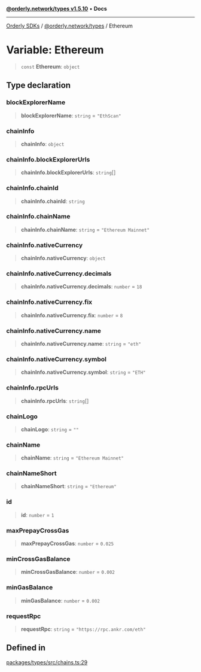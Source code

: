 [**@orderly.network/types v1.5.10**](/sdks/tech-doc/@orderly.network/types/README) • **Docs**

***

[Orderly SDKs](/sdks/tech-doc/packages) / [@orderly.network/types](/sdks/tech-doc/@orderly.network/types/README) / Ethereum

# Variable: Ethereum

> `const` **Ethereum**: `object`

## Type declaration

### blockExplorerName

> **blockExplorerName**: `string` = `"EthScan"`

### chainInfo

> **chainInfo**: `object`

### chainInfo.blockExplorerUrls

> **chainInfo.blockExplorerUrls**: `string`[]

### chainInfo.chainId

> **chainInfo.chainId**: `string`

### chainInfo.chainName

> **chainInfo.chainName**: `string` = `"Ethereum Mainnet"`

### chainInfo.nativeCurrency

> **chainInfo.nativeCurrency**: `object`

### chainInfo.nativeCurrency.decimals

> **chainInfo.nativeCurrency.decimals**: `number` = `18`

### chainInfo.nativeCurrency.fix

> **chainInfo.nativeCurrency.fix**: `number` = `8`

### chainInfo.nativeCurrency.name

> **chainInfo.nativeCurrency.name**: `string` = `"eth"`

### chainInfo.nativeCurrency.symbol

> **chainInfo.nativeCurrency.symbol**: `string` = `"ETH"`

### chainInfo.rpcUrls

> **chainInfo.rpcUrls**: `string`[]

### chainLogo

> **chainLogo**: `string` = `""`

### chainName

> **chainName**: `string` = `"Ethereum Mainnet"`

### chainNameShort

> **chainNameShort**: `string` = `"Ethereum"`

### id

> **id**: `number` = `1`

### maxPrepayCrossGas

> **maxPrepayCrossGas**: `number` = `0.025`

### minCrossGasBalance

> **minCrossGasBalance**: `number` = `0.002`

### minGasBalance

> **minGasBalance**: `number` = `0.002`

### requestRpc

> **requestRpc**: `string` = `"https://rpc.ankr.com/eth"`

## Defined in

[packages/types/src/chains.ts:29](https://github.com/OrderlyNetwork/js-sdk/blob/554ae704783e3b83c40bb234a899e8f02987d9b6/packages/types/src/chains.ts#L29)
